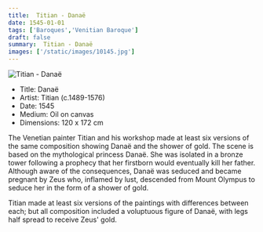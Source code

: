 ```yaml
---
title:  Titian - Danaë
date: 1545-01-01
tags: ['Baroques','Venitian Baroque']
draft: false
summary:  Titian - Danaë
images: ['/static/images/10145.jpg']
---
```


![ Titian - Danaë](/static/images/10145.jpg)

* Title: Danaë
* Artist:  Titian (c.1489-1576)
* Date: 1545
* Medium: Oil on canvas
* Dimensions: 120 x 172 cm

The Venetian painter Titian and his workshop made at least six versions of the same composition showing Danaë and the shower of gold. The scene is based on the mythological princess Danaë. She was isolated in a bronze tower following a prophecy that her firstborn would eventually kill her father. Although aware of the consequences, Danaë was seduced and became pregnant by Zeus who, inflamed by lust, descended from Mount Olympus to seduce her in the form of a shower of gold.

Titian made at least six versions of the paintings with differences between each; but all composition included a voluptuous figure of Danaë, with legs half spread to receive Zeus' gold.
